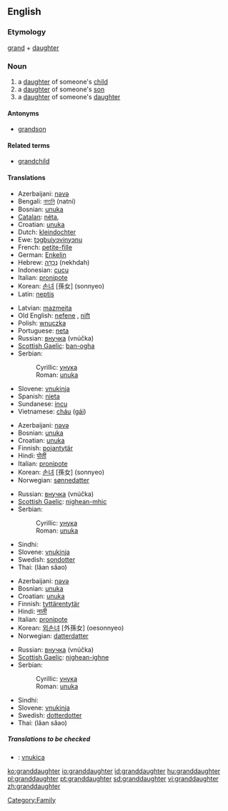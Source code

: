 ==English==

===Etymology===
[[grand]] + [[daughter]]

===Noun===
{{wikipedia}}
{{en-noun}}

# a [[daughter]] of someone's [[child]]
# a [[daughter]] of someone's [[son]]
# a [[daughter]] of someone's [[daughter]]

====Antonyms====
* [[grandson]]

====Related terms====
* [[grandchild]]

====Translations====
{{trans-top|daughter of someone’s child}}
*Azerbaijani: [[nəvə]]
*Bengali: [[নাতনি]] (natni) {{f}}
*Bosnian: [[unuka#Bosnian|unuka]] {{f}}
*[[Catalan]]: [[néta]], {{f}}
*Croatian: [[unuka#Croatian|unuka]] {{f}}
*Dutch: [[kleindochter]] {{f}}
*Ewe: [[tɔgbuiyɔvinyɔnu]] {{f}}
*French: [[petite-fille]] {{f}}
*German: [[Enkelin]] {{f}}
*Hebrew: [[נֶכְדָּה]] (nekhdah) {{f}}
*Indonesian: [[cucu]]
*Italian: [[pronipote]]
*Korean: [[손녀]] [孫女] (sonnyeo)
*Latin: [[neptis]] {{f}}
{{trans-mid}}
*Latvian: [[mazmeita]] {{f}}
*Old English: [[nefene]] {{f}}, [[nift]] {{f}}
*Polish: [[wnuczka]] {{f}}
*Portuguese: [[neta]] {{f}}
*Russian: [[внучка]] (vnúčka) {{f}}
*[[Scottish Gaelic]]: [[ban-ogha]] {{f}}
*Serbian:
*:Cyrillic: [[унука#Serbian|унука]] {{f}}
*:Roman: [[unuka#Serbian|unuka]] {{f}}
*Slovene: [[vnukinja]] {{f}}
*Spanish: [[nieta]] {{f}}
*Sundanese: [[incu]]
*Vietnamese: [[cháu]] ([[gái]])
{{trans-bottom}}

{{trans-top|daughter of someone’s son}}
*Azerbaijani: [[nəvə]]
*Bosnian: [[unuka#Bosnian|unuka]] {{f}}
*Croatian: [[unuka#Croatian|unuka]] {{f}}
*Finnish: [[pojantytär]]
*Hindi: [[पोती]]
*Italian: [[pronipote]]
*Korean: [[손녀]] [孫女] (sonnyeo)
*Norwegian: [[sønnedatter]]
{{trans-mid}}
*Russian: [[внучка]] (vnúčka) {{f}}
*[[Scottish Gaelic]]: [[nighean-mhic]] {{f}}
*Serbian:
*:Cyrillic: [[унука#Serbian|унука]] {{f}}
*:Roman: [[unuka#Serbian|unuka]] {{f}}
*Sindhi: {{SDchar|[[پوٽِي]]}} {{f}}
*Slovene: [[vnukinja]] {{f}}
*Swedish: [[sondotter]] {{c}}
*Thai: {{THchar|[[หลานสาว]]}} (lăan săao)
{{trans-bottom}}

{{trans-top|daughter of someone’s daughter}}
*Azerbaijani: [[nəvə]]
*Bosnian: [[unuka#Bosnian|unuka]] {{f}}
*Croatian: [[unuka#Croatian|unuka]] {{f}}
*Finnish: [[tyttärentytär]]
*Hindi: [[नाती]]
*Italian: [[pronipote]]
*Korean: [[외손녀]] [外孫女] (oesonnyeo)
*Norwegian: [[datterdatter]]
{{trans-mid}}
*Russian: [[внучка]] (vnúčka) {{f}}
*[[Scottish Gaelic]]: [[nighean-ighne]] {{f}}
*Serbian:
*:Cyrillic: [[унука#Serbian|унука]] {{f}}
*:Roman: [[unuka#Serbian|unuka]] {{f}}
*Sindhi: {{SDchar|[[ڏوهٽِي]]}} {{f}}
*Slovene: [[vnukinja]] {{f}}
*Swedish: [[dotterdotter]] {{c}}
*Thai: {{THchar|[[หลานสาว]]}} (lăan săao)
{{trans-bottom}}

=====Translations to be checked=====
<!--Remove this section once all of the translations below have been moved into the tables above.-->
{{checktrans}}
*{{ttbc|Slovio}}: [[vnukica]]

[[Category:Family]]

[[ko:granddaughter]]
[[io:granddaughter]]
[[id:granddaughter]]
[[hu:granddaughter]]
[[pl:granddaughter]]
[[pt:granddaughter]]
[[sd:granddaughter]]
[[vi:granddaughter]]
[[zh:granddaughter]]